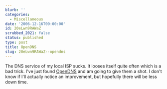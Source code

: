 ```yaml
---
blurb: ''
categories:
  - Miscellaneous
date: '2006-12-16T00:00:00'
id: 20eLwn9RAWaZ
scrubbed_2021: false
status: published
type: post
title: OpenDNS
slug: 20eLwn9RAWaZ--opendns
---
```


The DNS service of my local ISP sucks. It looses itself quite often
which is a bad trick. I've just found
[OpenDNS](http://www.opendns.com/) and am going to give them a
shot. I don't know if I'll actually notice an improvement, but
hopefully there will be less down time.
